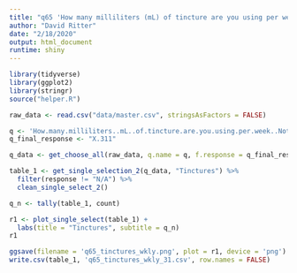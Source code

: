 ```yaml
---
title: "q65 'How many milliliters (mL) of tincture are you using per week? Note (30mL) = 1oz"
author: "David Ritter"
date: "2/18/2020"
output: html_document
runtime: shiny
---
```


```r
library(tidyverse)
library(ggplot2)
library(stringr)
source("helper.R")
```

```r
raw_data <- read.csv("data/master.csv", stringsAsFactors = FALSE)
```

```r
q <- 'How.many.milliliters..mL..of.tincture.are.you.using.per.week..Note..30mL...1oz'
q_final_response <- "X.311"

q_data <- get_choose_all(raw_data, q.name = q, f.response = q_final_response)
```

```r
table_1 <- get_single_selection_2(q_data, "Tinctures") %>%
  filter(response != "N/A") %>%
  clean_single_select_2()

q_n <- tally(table_1, count)

r1 <- plot_single_select(table_1) +
  labs(title = "Tinctures", subtitle = q_n)
r1
```

```r
ggsave(filename = 'q65_tinctures_wkly.png', plot = r1, device = 'png')
write.csv(table_1, 'q65_tinctures_wkly_31.csv', row.names = FALSE)
```

